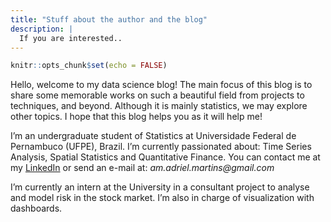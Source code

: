 ```yaml
---
title: "Stuff about the author and the blog"
description: |
  If you are interested..
---
```


```r
knitr::opts_chunk$set(echo = FALSE)
```

Hello, welcome to my data science blog! The main focus of this blog is to share some memorable works on such a beautiful field from projects to techniques, and beyond. Although it is mainly statistics, we may explore other topics. I hope that this blog helps you as it will help me!

I'm an undergraduate student of Statistics at Universidade Federal de Pernambuco (UFPE), Brazil. I'm currently passionated about: Time Series Analysis, Spatial Statistics and Quantitative Finance. You can contact me at my [LinkedIn](https://www.linkedin.com/in/adriel-martins-12839a128/)
 or send an e-mail at: _am.adriel.martins@gmail.com_
 
I'm currently an intern at the University in a consultant project to analyse and model risk in the stock market. I'm also in charge of visualization with dashboards.